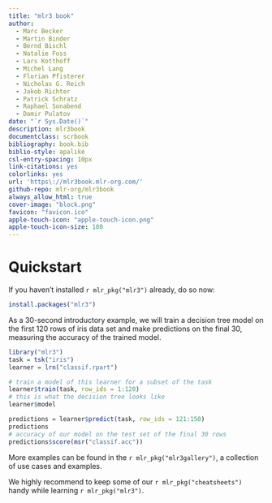 ```yaml
---
title: "mlr3 book"
author:
  - Marc Becker
  - Martin Binder
  - Bernd Bischl
  - Natalie Foss
  - Lars Kotthoff
  - Michel Lang
  - Florian Pfisterer
  - Nicholas G. Reich
  - Jakob Richter
  - Patrick Schratz
  - Raphael Sonabend
  - Damir Pulatov
date: "`r Sys.Date()`"
description: mlr3book
documentclass: scrbook
bibliography: book.bib
biblio-style: apalike
csl-entry-spacing: 10px
link-citations: yes
colorlinks: yes
url: 'https\://mlr3book.mlr-org.com/'
github-repo: mlr-org/mlr3book
always_allow_html: true
cover-image: "block.png"
favicon: "favicon.ico"
apple-touch-icon: "apple-touch-icon.png"
apple-touch-icon-size: 180
---
```


# Quickstart {-}

If you haven't installed `r mlr_pkg("mlr3")` already, do so now:

```r
install.packages("mlr3")
```

As a 30-second introductory example, we will train a decision tree model on the first 120 rows of iris data set and make predictions on the final 30, measuring the accuracy of the trained model.

```r
library("mlr3")
task = tsk("iris")
learner = lrn("classif.rpart")

# train a model of this learner for a subset of the task
learner$train(task, row_ids = 1:120)
# this is what the decision tree looks like
learner$model

predictions = learner$predict(task, row_ids = 121:150)
predictions
# accuracy of our model on the test set of the final 30 rows
predictions$score(msr("classif.acc"))
```

More examples can be found in the `r mlr_pkg("mlr3gallery")`, a collection of use cases and examples.

We highly recommend to keep some of our `r mlr_pkg("cheatsheets")` handy while learning `r mlr_pkg("mlr3")`.
